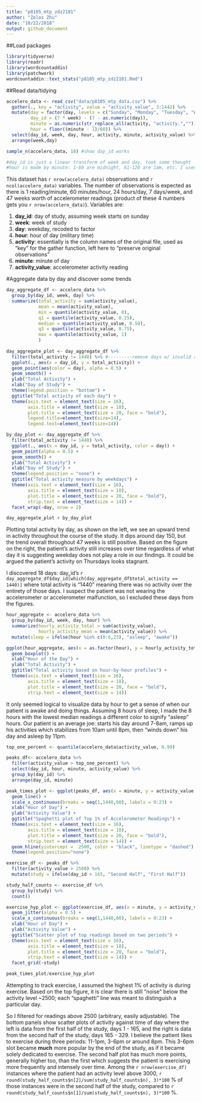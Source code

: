 ```yaml
---
title: "p8105_mtp_zdz2101"
author: "Zelos Zhu"
date: "10/22/2018"
output: github_document
---
```


##Load packages
```r
library(tidyverse)
library(readr)
library(wordcountaddin)
library(patchwork)
wordcountaddin::text_stats("p8105_mtp_zdz2101.Rmd")
```

##Read data/tidying
```r
accelero_data <- read_csv("data/p8105_mtp_data.csv") %>%
  gather(., key = "activity", value = "activity_value", 3:1442) %>%
  mutate(day = factor(day, levels = c("Sunday", "Monday", "Tuesday", "Wednesday", "Thursday", "Friday", "Saturday")),
         day_id = (7 * week) - (7 - as.numeric(day)),
         minute = as.numeric(str_replace_all(activity, "activity.","")),
         hour = floor((minute - 1)/60)) %>%
  select(day_id, week, day, hour, activity, minute, activity_value) %>%
  arrange(week,day)

sample_n(accelero_data, 10) #show day_id works

#day_id is just a linear transform of week and day, took some thought
#hour is made by minute: 1-60 are midnight, 61-120 are 1am, etc. I used another clever trick to transform hour to be 0-23
```

This dataset has `r nrow(accelero_data)` observations and `r ncol(accelero_data)` variables. The number of observations is expected as there is 1 reading/minute, 60 minutes/hour, 24 hours/day, 7 days/week, and 47 weeks worth of accelerometer readings (product of these 4 numbers gets you `r nrow(accelero_data)`). Variables are: 

1) **day_id**: day of study, assuming week starts on sunday
2) **week**: week of study 
3) **day**: weekday, recoded to factor
4) **hour**: hour of day (military time)
5) **activity**: essentially is the column names of the original file, used as "key" for the gather function, left here to "preserve original observations"
6) **minute**:  minute of day
7) **activity_value**: accelerometer activity reading

#Aggregate data by day and discover some trends
```r
day_aggregate_df <- accelero_data %>%
  group_by(day_id, week, day) %>%
  summarize(total_activity = sum(activity_value),
            mean = mean(activity_value),
            min = quantile(activity_value, 0),
            q1 = quantile(activity_value, 0.25),
            median = quantile(activity_value, 0.50),
            q3 = quantile(activity_value, 0.75),
            max = quantile(activity_value, 1)
            )
  
day_aggregate_plot <- day_aggregate_df %>%
  filter(total_activity != 1440) %>% #---------remove days w/ invalid readings
  ggplot(., aes(x = day_id, y = total_activity)) + 
  geom_point(aes(color = day), alpha = 0.5) + 
  geom_smooth() +
  ylab("Total Activity") +
  xlab("Day of Study") + 
  theme(legend.position = "bottom") +
  ggtitle("Total activity of each day") + 
  theme(axis.text = element_text(size = 16),
        axis.title = element_text(size = 18),
        plot.title = element_text(size = 20, face = "bold"),
        legend.title=element_text(size=14), 
        legend.text=element_text(size=14))

by_day_plot <- day_aggregate_df %>%
  filter(total_activity != 1440) %>%
  ggplot(., aes(x = day_id, y = total_activity, color = day)) + 
  geom_point(alpha = 0.5) + 
  geom_smooth() + 
  ylab("Total Activity") +
  xlab("Day of Study") + 
  theme(legend.position = "none") +
  ggtitle("Total activity measure by weekdays") +
  theme(axis.text = element_text(size = 16),
        axis.title = element_text(size = 18),
        plot.title = element_text(size = 20, face = "bold"),
        strip.text = element_text(size = 14)) +
  facet_wrap(~day, nrow = 2)

day_aggregate_plot + by_day_plot
```

Plotting total activity by day, as shown on the left, we see an upward trend in activity throughout the course of the study. It dips around day 150, but the trend overall throughout 47 weeks is still positive. Based on the figure on the right, the patient's activity still increases over time regardless of what day it is suggesting weekday does not play a role in our findings. It could be argued the patient's activity on Thursdays looks stagnant. 

I discovered 18 days: day_id's `r day_aggregate_df$day_id[which(day_aggregate_df$total_activity == 1440)]` where total activity is "1440" meaning there was no activity over the entirety of those days. I suspect the patient was not wearing the accelerometer or accelerometer malfunction, so I excluded these days from the figures.

```r
hour_aggregate <- accelero_data %>%
  group_by(day_id, week, day, hour) %>%
  summarize(hourly_activity_total = sum(activity_value),
            hourly_activity_mean = mean(activity_value)) %>%
  mutate(sleep = ifelse(hour %in% c(0:6,23), "asleep", "awake"))

ggplot(hour_aggregate, aes(x = as.factor(hour), y = hourly_activity_total, color = sleep)) +
  geom_boxplot() + 
  xlab("Hour of the Day") + 
  ylab("Total Activity") +
  ggtitle("Total activity based on hour-by-hour profiles") +
  theme(axis.text = element_text(size = 16),
        axis.title = element_text(size = 18),
        plot.title = element_text(size = 20, face = "bold"),
        strip.text = element_text(size = 14))
```

It only seemed logical to visualize data by hour to get a sense of when our patient is awake and doing things. Assuming 8 hours of sleep, I made the 8 hours with the lowest median readings a different color to signify "asleep" hours. Our patient is an average joe: starts his day around 7-8am, ramps up his activities which stabilizes from 10am until 8pm, then "winds down" his day and asleep by 11pm. 

```r
top_one_percent <- quantile(accelero_data$activity_value, 0.99)

peaks_df<- accelero_data %>%
  filter(activity_value > top_one_percent) %>%
  select(day_id, hour, minute, activity_value) %>%
  group_by(day_id) %>%
  arrange(day_id, minute)

peak_times_plot <- ggplot(peaks_df, aes(x = minute, y = activity_value, color = as.factor(day_id))) +
  geom_line() + 
  scale_x_continuous(breaks = seq(1,1440,60), labels = 0:23) + 
  xlab("Hour of Day") +
  ylab("Activity Value") +
  ggtitle("Spaghetti plot of Top 1% of Accelerometer Readings") +
  theme(axis.text = element_text(size = 16),
        axis.title = element_text(size = 18),
        plot.title = element_text(size = 20, face = "bold"),
        strip.text = element_text(size = 14)) +
  geom_hline(yintercept =  2500, color = "black", linetype = "dashed") +
  theme(legend.position="none")

exercise_df <- peaks_df %>%
  filter(activity_value > 2500) %>%
  mutate(study = ifelse(day_id > 165, "Second Half", "First Half"))

study_half_counts <- exercise_df %>%
  group_by(study) %>%
  count()

exercise_hyp_plot <- ggplot(exercise_df, aes(x = minute, y = activity_value, color = study)) + 
  geom_jitter(alpha = 0.5) + 
  scale_x_continuous(breaks = seq(1,1440,60), labels = 0:23) + 
  xlab("Hour of Day") +
  ylab("Activity Value") + 
  ggtitle("Scatter plot of top readings based on two periods") +
  theme(axis.text = element_text(size = 16),
        axis.title = element_text(size = 18),
        plot.title = element_text(size = 20, face = "bold"),
        strip.text = element_text(size = 14)) +
  facet_grid(~study)

peak_times_plot/exercise_hyp_plot
```

Attempting to track exercise, I assumed the highest 1% of activity is during exercise. Based on the top figure, it is clear there is still "noise" below the activity level ~2500; each "spaghetti" line was meant to distinguish a particular day. 

So I filtered for readings above 2500 (arbitrary, easily adjustable). The bottom panels show scatter plots of activity against time of day where the left is data from the first half of the study, days 1 - 165, and the right is data from the second half of the study, days 165 - 329. I believe the patient likes to exercise during three periods: 11-1pm, 3-6pm or around 8pm. This 3-6pm slot became **much** more popular by the end of the study, as if it became solely dedicated to exercise. The second half plot has much more points, generally higher too, than the first which suggests the patient is exercising more frequently and intensely over time. Among the `r nrow(exercise_df)` instances where the patient had an activity level above 3000, `r round(study_half_counts$n[2]/sum(study_half_counts$n), 3)*100` % of those instances were in the second half of the study, compared to `r round(study_half_counts$n[1]/sum(study_half_counts$n), 3)*100` %.